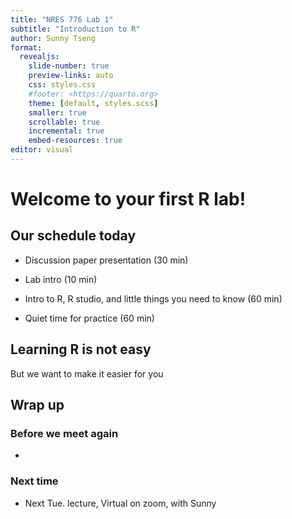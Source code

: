 ```yaml
---
title: "NRES 776 Lab 1"
subtitle: "Introduction to R"
author: Sunny Tseng
format:
  revealjs: 
    slide-number: true
    preview-links: auto
    css: styles.css
    #footer: <https://quarto.org>
    theme: [default, styles.scss]
    smaller: true
    scrollable: true
    incremental: true
    embed-resources: true
editor: visual
---
```


# Welcome to your first R lab!

## Our schedule today

-   Discussion paper presentation (30 min)

-   Lab intro (10 min)

-   Intro to R, R studio, and little things you need to know (60 min)

-   Quiet time for practice (60 min)

## Learning R is not easy

But we want to make it easier for you

## Wrap up

### Before we meet again

-   

### Next time

-   Next Tue. lecture, Virtual on zoom, with Sunny
